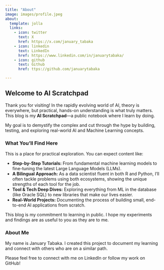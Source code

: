 ```yaml
---
title: "About"
image: images/profile.jpeg
about:
  template: jolla
  links:
    - icon: twitter
      text: X
      href: https://x.com/january_tabaka
    - icon: linkedin
      text: LinkedIn
      href: https://www.linkedin.com/in/januarytabaka/
    - icon: github
      text: Github
      href: ttps://github.com/januarytabaka

---
```


## Welcome to AI Scratchpad

Thank you for visiting! In the rapidly evolving world of AI, theory is everywhere, but practical, hands-on understanding is what truly matters. This blog is my **AI Scratchpad**—a public notebook where I learn by doing.

My goal is to demystify the complex and cut through the hype by building, testing, and exploring real-world AI and Machine Learning concepts.

### What You'll Find Here

This is a place for practical exploration. You can expect content like:

*   **Step-by-Step Tutorials:** From fundamental machine learning models to fine-tuning the latest Large Language Models (LLMs).
*   **A Bilingual Approach:** As a data scientist fluent in both R and Python, I'll often tackle problems using both ecosystems, showing the unique strengths of each tool for the job.
*   **Tool & Tech Deep Dives:** Exploring everything from ML in the database (like Oracle SQL) to new libraries that make our lives easier.
*   **Real-World Projects:** Documenting the process of building small, end-to-end AI applications from scratch.

This blog is my commitment to learning in public. I hope my experiments and findings are as useful to you as they are to me.

### About Me

My name is January Tabaka. I created this project to document my learning and connect with others who are on a similar path.

Please feel free to connect with me on LinkedIn or follow my work on GitHub!

